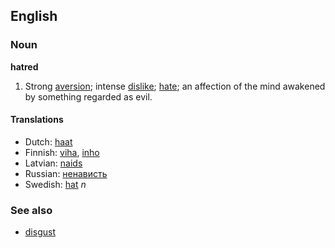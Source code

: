 ==English==

===Noun===
'''hatred'''

# Strong [[aversion]]; intense [[dislike]]; [[hate]]; an affection of the mind awakened by something regarded as evil.

====Translations====
*Dutch: [[haat]] 
*Finnish: [[viha#Finnish|viha]], [[inho]]
*Latvian: [[naids]]
*Russian: [[ненависть]]
*Swedish: [[hat#Swedish|hat]] ''n''

===See also===
*[[disgust]]